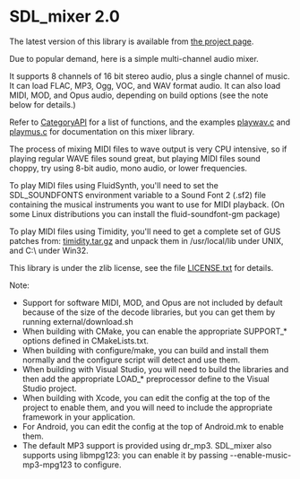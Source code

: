 = SDL_mixer 2.0 =

The latest version of this library is available from [https://www.libsdl.org/projects/SDL_mixer/ the project page].

Due to popular demand, here is a simple multi-channel audio mixer.

It supports 8 channels of 16 bit stereo audio, plus a single channel of music. It can load FLAC, MP3, Ogg, VOC, and WAV format audio. It can also load MIDI, MOD, and Opus audio, depending on build options (see the note below for details.)

Refer to [[CategoryAPI]] for a list of functions, and the examples [https://github.com/libsdl-org/SDL_mixer/blob/main/playwave.c playwav.c] and [https://github.com/libsdl-org/SDL_mixer/blob/main/playwave.c playmus.c] for documentation on this mixer library.

The process of mixing MIDI files to wave output is very CPU intensive, so if playing regular WAVE files sound great, but playing MIDI files sound choppy, try using 8-bit audio, mono audio, or lower frequencies.

To play MIDI files using FluidSynth, you'll need to set the SDL_SOUNDFONTS environment variable to a Sound Font 2 (.sf2) file containing the musical instruments you want to use for MIDI playback. (On some Linux distributions you can install the fluid-soundfont-gm package)

To play MIDI files using Timidity, you'll need to get a complete set of GUS patches from:
[https://www.libsdl.org/projects/mixer/timidity/timidity.tar.gz timidity.tar.gz] and unpack them in /usr/local/lib under UNIX, and C:\ under Win32.

This library is under the zlib license, see the file [https://github.com/libsdl-org/SDL_mixer/blob/main/LICENSE.txt LICENSE.txt] for details.

Note:

* Support for software MIDI, MOD, and Opus are not included by default because of the size of the decode libraries, but you can get them by running external/download.sh
* When building with CMake, you can enable the appropriate SUPPORT_* options defined in CMakeLists.txt.
* When building with configure/make, you can build and install them normally and the configure script will detect and use them.
* When building with Visual Studio, you will need to build the libraries and then add the appropriate LOAD_* preprocessor define to the Visual Studio project.
* When building with Xcode, you can edit the config at the top of the project to enable them, and you will need to include the appropriate framework in your application.
* For Android, you can edit the config at the top of Android.mk to enable them.
* The default MP3 support is provided using dr_mp3. SDL_mixer also supports using libmpg123: you can enable it by passing --enable-music-mp3-mpg123 to configure.
